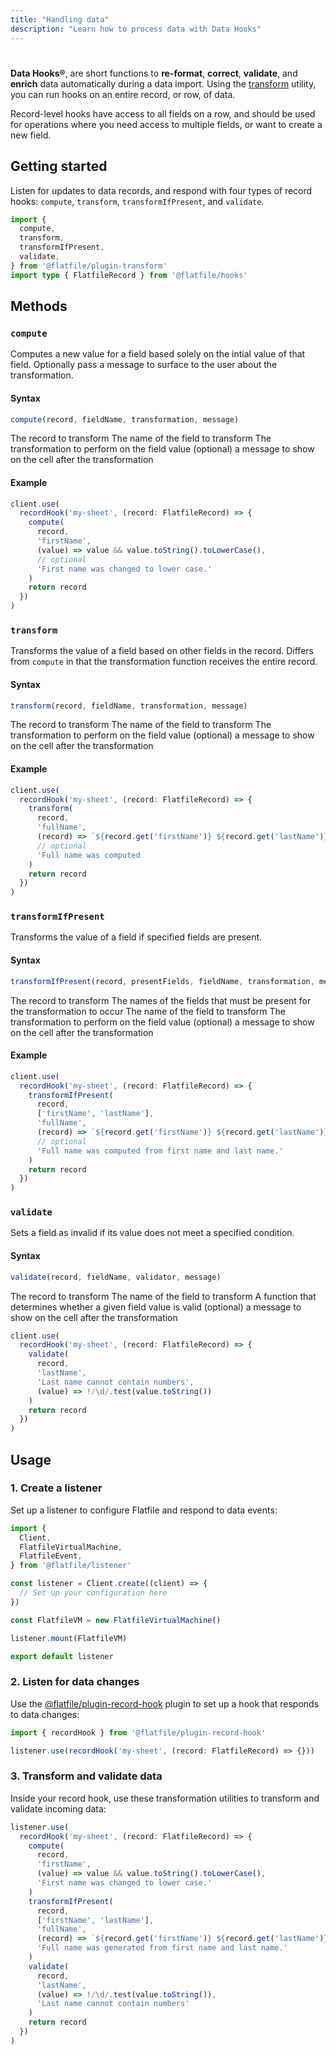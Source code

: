 ```yaml
---
title: "Handling data"
description: "Learn how to process data with Data Hooks"
---
```


# 

**Data Hooks&reg;**, are short functions to **re-format**, **correct**, **validate**, and **enrich** data automatically during a data import. Using the [transform](https://www.npmjs.com/package/@flatfile/plugin-transform) utility, you can run hooks on an entire record, or row, of data. 

Record-level hooks have access to all fields on a row, and should be used for operations where you need access to multiple fields, or want to create a new field.

## Getting started

Listen for updates to data records, and respond with four types of record hooks: `compute`, `transform`, `transformIfPresent`, and `validate`.

```ts
import {
  compute,
  transform,
  transformIfPresent,
  validate,
} from '@flatfile/plugin-transform'
import type { FlatfileRecord } from '@flatfile/hooks'
```

## Methods

### `compute`

Computes a new value for a field based solely on the intial value of that field. Optionally pass a message to surface to the user about the transformation.

#### Syntax

```ts
compute(record, fieldName, transformation, message)
```

<ParamField path="record" type="FlatfileRecord">
  The record to transform
</ParamField>

<ParamField path="fieldName" type="string">
  The name of the field to transform
</ParamField>

<ParamField path="transformation" type="(value) => string | number | boolean | null">
  The transformation to perform on the field value
</ParamField>

<ParamField path="message" type="string">
  (optional) a message to show on the cell after the transformation
</ParamField>

#### Example

```ts
client.use(
  recordHook('my-sheet', (record: FlatfileRecord) => {
    compute(
      record,
      'firstName',
      (value) => value && value.toString().toLowerCase(),
      // optional
      'First name was changed to lower case.'
    )
    return record
  })
)
```

### `transform`

Transforms the value of a field based on other fields in the record. Differs from `compute` in that the transformation function receives the entire record.

#### Syntax

```ts
transform(record, fieldName, transformation, message)
```

<ParamField path="record" type="FlatfileRecord">
  The record to transform
</ParamField>

<ParamField path="fieldName" type="string">
  The name of the field to transform
</ParamField>

<ParamField path="transformation" type="(value) => string | number | boolean | null">
  The transformation to perform on the field value
</ParamField>

<ParamField path="message" type="string">
  (optional) a message to show on the cell after the transformation
</ParamField>


#### Example

```ts
client.use(
  recordHook('my-sheet', (record: FlatfileRecord) => {
    transform(
      record,
      'fullName',
      (record) => `${record.get('firstName')} ${record.get('lastName')}`,
      // optional
      'Full name was computed
    )
    return record
  })
)
```

### `transformIfPresent`

Transforms the value of a field if specified fields are present.

#### Syntax

```ts
transformIfPresent(record, presentFields, fieldName, transformation, message)
```

<ParamField path="record" type="FlatfileRecord">
  The record to transform
</ParamField>

<ParamField path="presentFields" type="string[]">
  The names of the fields that must be present for the transformation to occur
</ParamField>

<ParamField path="fieldName" type="string">
  The name of the field to transform
</ParamField>

<ParamField path="transformation" type="(value) => string | number | boolean | null">
  The transformation to perform on the field value
</ParamField>

<ParamField path="message" type="string">
  (optional) a message to show on the cell after the transformation
</ParamField>

#### Example

```ts
client.use(
  recordHook('my-sheet', (record: FlatfileRecord) => {
    transformIfPresent(
      record,
      ['firstName', 'lastName'],
      'fullName',
      (record) => `${record.get('firstName')} ${record.get('lastName')}`,
      // optional
      'Full name was computed from first name and last name.'
    )
    return record
  })
)
```

### `validate`

Sets a field as invalid if its value does not meet a specified condition.

#### Syntax

```ts
validate(record, fieldName, validator, message)
```

<ParamField path="record" type="FlatfileRecord">
  The record to transform
</ParamField>

<ParamField path="fieldName" type="string">
  The name of the field to transform
</ParamField>

<ParamField path="validator" type="(value) => boolean">
  A function that determines whether a given field value is valid
</ParamField>

<ParamField path="message" type="string">
  (optional) a message to show on the cell after the transformation
</ParamField>

```ts
client.use(
  recordHook('my-sheet', (record: FlatfileRecord) => {
    validate(
      record,
      'lastName',
      'Last name cannot contain numbers',
      (value) => !/\d/.test(value.toString())
    )
    return record
  })
)
```

## Usage

### 1. Create a listener

Set up a listener to configure Flatfile and respond to data events:

```ts
import {
  Client,
  FlatfileVirtualMachine,
  FlatfileEvent,
} from '@flatfile/listener'

const listener = Client.create((client) => {
  // Set up your configuration here
})

const FlatfileVM = new FlatfileVirtualMachine()

listener.mount(FlatfileVM)

export default listener
```

### 2. Listen for data changes

Use the [@flatfile/plugin-record-hook](https://www.npmjs.com/package/@flatfile/plugin-record-hook) plugin to set up a hook that responds to data changes:

```ts
import { recordHook } from '@flatfile/plugin-record-hook'

listener.use(recordHook('my-sheet', (record: FlatfileRecord) => {}))
```

### 3. Transform and validate data

Inside your record hook, use these transformation utilities to transform and validate incoming data:

```ts
listener.use(
  recordHook('my-sheet', (record: FlatfileRecord) => {
    compute(
      record,
      'firstName',
      (value) => value && value.toString().toLowerCase(),
      'First name was changed to lower case.'
    )
    transformIfPresent(
      record,
      ['firstName', 'lastName'],
      'fullName',
      (record) => `${record.get('firstName')} ${record.get('lastName')}`,
      'Full name was generated from first name and last name.'
    )
    validate(
      record,
      'lastName',
      (value) => !/\d/.test(value.toString()),
      'Last name cannot contain numbers'
    )
    return record
  })
)
```

